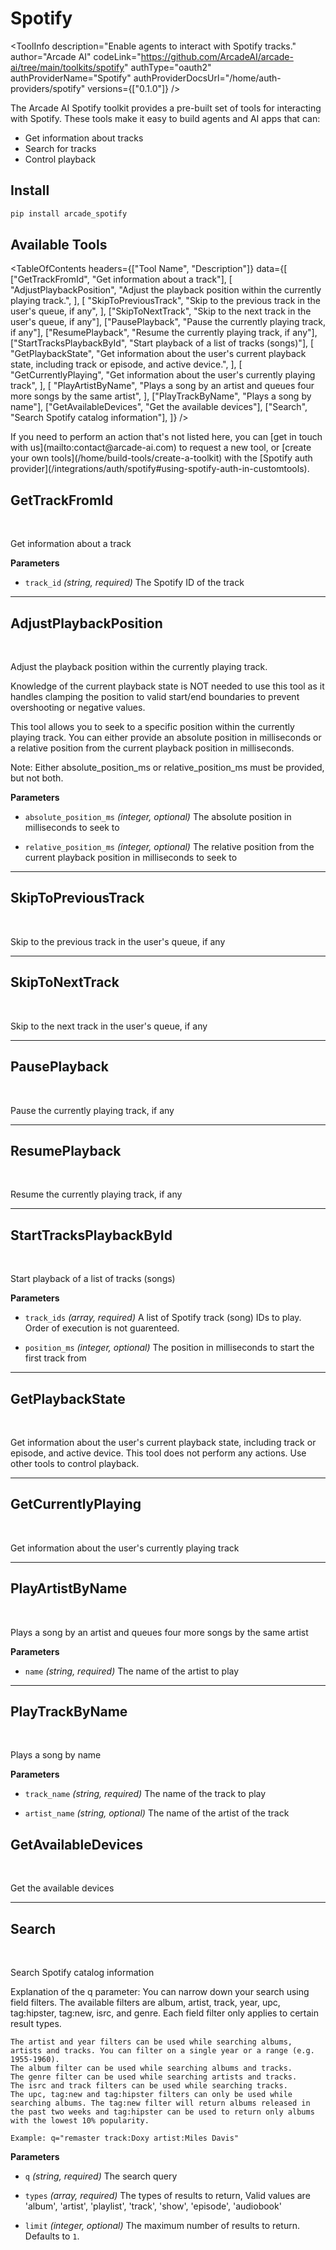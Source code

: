 # Spotify


<ToolInfo
  description="Enable agents to interact with Spotify tracks."
  author="Arcade AI"
  codeLink="https://github.com/ArcadeAI/arcade-ai/tree/main/toolkits/spotify"
  authType="oauth2"
  authProviderName="Spotify"
  authProviderDocsUrl="/home/auth-providers/spotify"
  versions={["0.1.0"]}
/>

<Badges repo="arcadeai/arcade_spotify" />

The Arcade AI Spotify toolkit provides a pre-built set of tools for interacting with Spotify. These tools make it easy to build agents and AI apps that can:

- Get information about tracks
- Search for tracks
- Control playback

## Install

```bash
pip install arcade_spotify
```

## Available Tools

<TableOfContents
  headers={["Tool Name", "Description"]}
  data={[
    ["GetTrackFromId", "Get information about a track"],
    [
      "AdjustPlaybackPosition",
      "Adjust the playback position within the currently playing track.",
    ],
    [
      "SkipToPreviousTrack",
      "Skip to the previous track in the user's queue, if any",
    ],
    ["SkipToNextTrack", "Skip to the next track in the user's queue, if any"],
    ["PausePlayback", "Pause the currently playing track, if any"],
    ["ResumePlayback", "Resume the currently playing track, if any"],
    ["StartTracksPlaybackById", "Start playback of a list of tracks (songs)"],
    [
      "GetPlaybackState",
      "Get information about the user's current playback state, including track or episode, and active device.",
    ],
    [
      "GetCurrentlyPlaying",
      "Get information about the user's currently playing track",
    ],
    [
      "PlayArtistByName",
      "Plays a song by an artist and queues four more songs by the same artist",
    ],
    ["PlayTrackByName", "Plays a song by name"],
    ["GetAvailableDevices", "Get the available devices"],
    ["Search", "Search Spotify catalog information"],
  ]}
/>

<Tip>
  If you need to perform an action that's not listed here, you can [get in touch
  with us](mailto:contact@arcade-ai.com) to request a new tool, or [create your
  own tools](/home/build-tools/create-a-toolkit) with the [Spotify auth
  provider](/integrations/auth/spotify#using-spotify-auth-in-customtools).
</Tip>

## GetTrackFromId

<br />
<TabbedCodeBlock
  tabs={[
    {
      label: "Call the Tool with User Authorization",
      content: {
        Python: [
          "/examples/integrations/toolkits/spotify/get_track_from_id_example_call_tool.py",
        ],
        JavaScript: ["Coming Soon"],
      },
    },
    {
      label: "Execute the Tool with OpenAI",
      content: {
        Python: [
          "/examples/integrations/toolkits/spotify/get_track_from_id_example_llm_oai.py",
        ],
        JavaScript: ["Coming Soon"],
      },
    },
  ]}
/>

Get information about a track

**Parameters**

- `track_id` _(string, required)_ The Spotify ID of the track

---

## AdjustPlaybackPosition

<br />
<TabbedCodeBlock
  tabs={[
    {
      label: "Call the Tool with User Authorization",
      content: {
        Python: [
          "/examples/integrations/toolkits/spotify/adjust_playback_position_example_call_tool.py",
        ],
        JavaScript: ["Coming Soon"],
      },
    },
    {
      label: "Execute the Tool with OpenAI",
      content: {
        Python: [
          "/examples/integrations/toolkits/spotify/adjust_playback_position_example_llm_oai.py",
        ],
        JavaScript: ["Coming Soon"],
      },
    },
  ]}
/>

Adjust the playback position within the currently playing track.

Knowledge of the current playback state is NOT needed to use this tool as it handles clamping the position to valid start/end boundaries to prevent overshooting or negative values.

This tool allows you to seek to a specific position within the currently playing track. You can either provide an absolute position in milliseconds or a relative position from the current playback position in milliseconds.

Note: Either absolute_position_ms or relative_position_ms must be provided, but not both.

**Parameters**

- `absolute_position_ms` _(integer, optional)_ The absolute position in milliseconds to seek to

- `relative_position_ms` _(integer, optional)_ The relative position from the current playback position in milliseconds to seek to

---

## SkipToPreviousTrack

<br />
<TabbedCodeBlock
  tabs={[
    {
      label: "Call the Tool with User Authorization",
      content: {
        Python: [
          "/examples/integrations/toolkits/spotify/skip_to_previous_track_example_call_tool.py",
        ],
        JavaScript: ["Coming Soon"],
      },
    },
    {
      label: "Execute the Tool with OpenAI",
      content: {
        Python: [
          "/examples/integrations/toolkits/spotify/skip_to_previous_track_example_llm_oai.py",
        ],
        JavaScript: ["Coming Soon"],
      },
    },
  ]}
/>

Skip to the previous track in the user's queue, if any

---

## SkipToNextTrack

<br />
<TabbedCodeBlock
  tabs={[
    {
      label: "Call the Tool with User Authorization",
      content: {
        Python: [
          "/examples/integrations/toolkits/spotify/skip_to_next_track_example_call_tool.py",
        ],
        JavaScript: ["Coming Soon"],
      },
    },
    {
      label: "Execute the Tool with OpenAI",
      content: {
        Python: [
          "/examples/integrations/toolkits/spotify/skip_to_next_track_example_llm_oai.py",
        ],
        JavaScript: ["Coming Soon"],
      },
    },
  ]}
/>

Skip to the next track in the user's queue, if any

---

## PausePlayback

<br />
<TabbedCodeBlock
  tabs={[
    {
      label: "Call the Tool with User Authorization",
      content: {
        Python: [
          "/examples/integrations/toolkits/spotify/pause_playback_example_call_tool.py",
        ],
        JavaScript: ["Coming Soon"],
      },
    },
    {
      label: "Execute the Tool with OpenAI",
      content: {
        Python: [
          "/examples/integrations/toolkits/spotify/pause_playback_example_llm_oai.py",
        ],
        JavaScript: ["Coming Soon"],
      },
    },
  ]}
/>

Pause the currently playing track, if any

---

## ResumePlayback

<br />
<TabbedCodeBlock
  tabs={[
    {
      label: "Call the Tool with User Authorization",
      content: {
        Python: [
          "/examples/integrations/toolkits/spotify/resume_playback_example_call_tool.py",
        ],
        JavaScript: ["Coming Soon"],
      },
    },
    {
      label: "Execute the Tool with OpenAI",
      content: {
        Python: [
          "/examples/integrations/toolkits/spotify/resume_playback_example_llm_oai.py",
        ],
        JavaScript: ["Coming Soon"],
      },
    },
  ]}
/>

Resume the currently playing track, if any

---

## StartTracksPlaybackById

<br />
<TabbedCodeBlock
  tabs={[
    {
      label: "Call the Tool with User Authorization",
      content: {
        Python: [
          "/examples/integrations/toolkits/spotify/start_tracks_playback_by_id_example_call_tool.py",
        ],
        JavaScript: ["Coming Soon"],
      },
    },
    {
      label: "Execute the Tool with OpenAI",
      content: {
        Python: [
          "/examples/integrations/toolkits/spotify/start_tracks_playback_by_id_example_llm_oai.py",
        ],
        JavaScript: ["Coming Soon"],
      },
    },
  ]}
/>

Start playback of a list of tracks (songs)

**Parameters**

- `track_ids` _(array, required)_ A list of Spotify track (song) IDs to play. Order of execution is not guarenteed.

- `position_ms` _(integer, optional)_ The position in milliseconds to start the first track from

---

## GetPlaybackState

<br />
<TabbedCodeBlock
  tabs={[
    {
      label: "Call the Tool with User Authorization",
      content: {
        Python: [
          "/examples/integrations/toolkits/spotify/get_playback_state_example_call_tool.py",
        ],
        JavaScript: ["Coming Soon"],
      },
    },
    {
      label: "Execute the Tool with OpenAI",
      content: {
        Python: [
          "/examples/integrations/toolkits/spotify/get_playback_state_example_llm_oai.py",
        ],
        JavaScript: ["Coming Soon"],
      },
    },
  ]}
/>

Get information about the user's current playback state, including track or episode, and active device. This tool does not perform any actions. Use other tools to control playback.

---

## GetCurrentlyPlaying

<br />
<TabbedCodeBlock
  tabs={[
    {
      label: "Call the Tool with User Authorization",
      content: {
        Python: [
          "/examples/integrations/toolkits/spotify/get_currently_playing_example_call_tool.py",
        ],
        JavaScript: ["Coming Soon"],
      },
    },
    {
      label: "Execute the Tool with OpenAI",
      content: {
        Python: [
          "/examples/integrations/toolkits/spotify/get_currently_playing_example_llm_oai.py",
        ],
        JavaScript: ["Coming Soon"],
      },
    },
  ]}
/>

Get information about the user's currently playing track

---

## PlayArtistByName

<br />
<TabbedCodeBlock
  tabs={[
    {
      label: "Call the Tool with User Authorization",
      content: {
        Python: [
          "/examples/integrations/toolkits/spotify/play_artist_by_name_example_call_tool.py",
        ],
        JavaScript: ["Coming Soon"],
      },
    },
    {
      label: "Execute the Tool with OpenAI",
      content: {
        Python: [
          "/examples/integrations/toolkits/spotify/play_artist_by_name_example_llm_oai.py",
        ],
        JavaScript: ["Coming Soon"],
      },
    },
  ]}
/>

Plays a song by an artist and queues four more songs by the same artist

**Parameters**

- `name` _(string, required)_ The name of the artist to play

---

## PlayTrackByName

<br />
<TabbedCodeBlock
  tabs={[
    {
      label: "Call the Tool with User Authorization",
      content: {
        Python: [
          "/examples/integrations/toolkits/spotify/play_track_by_name_example_call_tool.py",
        ],
        JavaScript: ["Coming Soon"],
      },
    },
    {
      label: "Execute the Tool with OpenAI",
      content: {
        Python: [
          "/examples/integrations/toolkits/spotify/play_track_by_name_example_llm_oai.py",
        ],
        JavaScript: ["Coming Soon"],
      },
    },
  ]}
/>

Plays a song by name

**Parameters**

- `track_name` _(string, required)_ The name of the track to play

- `artist_name` _(string, optional)_ The name of the artist of the track

## GetAvailableDevices

<br />
<TabbedCodeBlock
  tabs={[
    {
      label: "Call the Tool with User Authorization",
      content: {
        Python: [
          "/examples/integrations/toolkits/spotify/get_available_devices_example_call_tool.py",
        ],
        JavaScript: ["Coming Soon"],
      },
    },
    {
      label: "Execute the Tool with OpenAI",
      content: {
        Python: [
          "/examples/integrations/toolkits/spotify/get_available_devices_example_llm_oai.py",
        ],
        JavaScript: ["Coming Soon"],
      },
    },
  ]}
/>

Get the available devices

---

## Search

<br />
<TabbedCodeBlock
  tabs={[
    {
      label: "Call the Tool with User Authorization",
      content: {
        Python: [
          "/examples/integrations/toolkits/spotify/search_example_call_tool.py",
        ],
        JavaScript: ["Coming Soon"],
      },
    },
    {
      label: "Execute the Tool with OpenAI",
      content: {
        Python: [
          "/examples/integrations/toolkits/spotify/search_example_llm_oai.py",
        ],
        JavaScript: ["Coming Soon"],
      },
    },
  ]}
/>

Search Spotify catalog information

Explanation of the q parameter: You can narrow down your search using field filters. The available filters are album, artist, track, year, upc, tag:hipster, tag:new, isrc, and genre. Each field filter only applies to certain result types.

    The artist and year filters can be used while searching albums, artists and tracks. You can filter on a single year or a range (e.g. 1955-1960).
    The album filter can be used while searching albums and tracks.
    The genre filter can be used while searching artists and tracks.
    The isrc and track filters can be used while searching tracks.
    The upc, tag:new and tag:hipster filters can only be used while searching albums. The tag:new filter will return albums released in the past two weeks and tag:hipster can be used to return only albums with the lowest 10% popularity.

    Example: q="remaster track:Doxy artist:Miles Davis"

**Parameters**

- `q` _(string, required)_ The search query

- `types` _(array, required)_ The types of results to return, Valid values are 'album', 'artist', 'playlist', 'track', 'show', 'episode', 'audiobook'

- `limit` _(integer, optional)_ The maximum number of results to return. Defaults to `1`.
